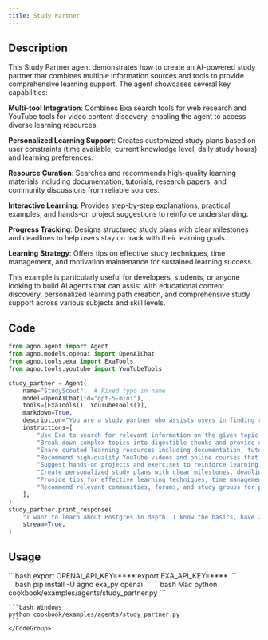 ```yaml
---
title: Study Partner
---
```


## Description

This Study Partner agent demonstrates how to create an AI-powered study partner that combines multiple information sources and tools to provide comprehensive learning support. The agent showcases several key capabilities:

**Multi-tool Integration**: Combines Exa search tools for web research and YouTube tools for video content discovery, enabling the agent to access diverse learning resources.

**Personalized Learning Support**: Creates customized study plans based on user constraints (time available, current knowledge level, daily study hours) and learning preferences.

**Resource Curation**: Searches and recommends high-quality learning materials including documentation, tutorials, research papers, and community discussions from reliable sources.

**Interactive Learning**: Provides step-by-step explanations, practical examples, and hands-on project suggestions to reinforce understanding.

**Progress Tracking**: Designs structured study plans with clear milestones and deadlines to help users stay on track with their learning goals.

**Learning Strategy**: Offers tips on effective study techniques, time management, and motivation maintenance for sustained learning success.

This example is particularly useful for developers, students, or anyone looking to build AI agents that can assist with educational content discovery, personalized learning path creation, and comprehensive study support across various subjects and skill levels.

## Code

```python cookbook/examples/agents/study_partner.py
from agno.agent import Agent
from agno.models.openai import OpenAIChat
from agno.tools.exa import ExaTools
from agno.tools.youtube import YouTubeTools

study_partner = Agent(
    name="StudyScout",  # Fixed typo in name
    model=OpenAIChat(id="gpt-5-mini"),
    tools=[ExaTools(), YouTubeTools()],
    markdown=True,
    description="You are a study partner who assists users in finding resources, answering questions, and providing explanations on various topics.",
    instructions=[
        "Use Exa to search for relevant information on the given topic and verify information from multiple reliable sources.",
        "Break down complex topics into digestible chunks and provide step-by-step explanations with practical examples.",
        "Share curated learning resources including documentation, tutorials, articles, research papers, and community discussions.",
        "Recommend high-quality YouTube videos and online courses that match the user's learning style and proficiency level.",
        "Suggest hands-on projects and exercises to reinforce learning, ranging from beginner to advanced difficulty.",
        "Create personalized study plans with clear milestones, deadlines, and progress tracking.",
        "Provide tips for effective learning techniques, time management, and maintaining motivation.",
        "Recommend relevant communities, forums, and study groups for peer learning and networking.",
    ],
)
study_partner.print_response(
    "I want to learn about Postgres in depth. I know the basics, have 2 weeks to learn, and can spend 3 hours daily. Please share some resources and a study plan.",
    stream=True,
)

```

## Usage

<Steps>
  <Snippet file="create-venv-step.mdx" />

  <Step title="Set your API key">
    ```bash
    export OPENAI_API_KEY=****
    export EXA_API_KEY=****
    ```
  </Step>

  <Step title="Install libraries">
    ```bash
    pip install -U agno exa_py openai
    ```
  </Step>

  <Step title="Run Agent">
    <CodeGroup>
    ```bash Mac
    python cookbook/examples/agents/study_partner.py
    ```

    ```bash Windows
    python cookbook/examples/agents/study_partner.py
    ```
    </CodeGroup>
  </Step>
</Steps>
